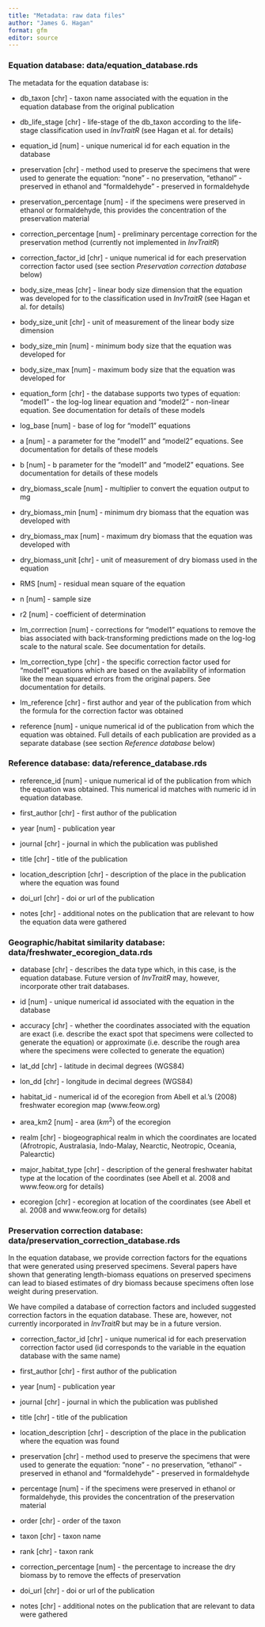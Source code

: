 ```yaml
---
title: "Metadata: raw data files"
author: "James G. Hagan"
format: gfm
editor: source
---
```


### Equation database: data/equation_database.rds

The metadata for the equation database is:

+ db_taxon [chr] - taxon name associated with the equation in the equation database from the original publication

+ db_life_stage [chr] - life-stage of the db_taxon according to the life-stage classification used in *InvTraitR* (see Hagan et al. for details)

+ equation_id [num] - unique numerical id for each equation in the database

+ preservation [chr] - method used to preserve the specimens that were used to generate the equation: "none" - no preservation, "ethanol" - preserved in ethanol and "formaldehyde" - preserved in formaldehyde

+ preservation_percentage [num] - if the specimens were preserved in ethanol or formaldehyde, this provides the concentration of the preservation material

+ correction_percentage [num] - preliminary percentage correction for the preservation method (currently not implemented in *InvTraitR*)

+ correction_factor_id [chr] - unique numerical id for each preservation correction factor used (see section *Preservation correction database* below)

+ body_size_meas [chr] - linear body size dimension that the equation was developed for to the classification used in *InvTraitR* (see Hagan et al. for details)

+ body_size_unit [chr] - unit of measurement of the linear body size dimension

+ body_size_min [num] - minimum body size that the equation was developed for

+ body_size_max [num] - maximum body size that the equation was developed for

+ equation_form [chr] - the database supports two types of equation: "model1" - the log-log linear equation and "model2" - non-linear equation. See documentation for details of these models

+ log_base [num] - base of log for "model1" equations

+ a [num] - a parameter for the "model1" and "model2" equations. See documentation for details of these models

+ b [num] - b parameter for the "model1" and "model2" equations. See documentation for details of these models

+ dry_biomass_scale [num] - multiplier to convert the equation output to mg

+ dry_biomass_min [num] - minimum dry biomass that the equation was developed with

+ dry_biomass_max [num] - maximum dry biomass that the equation was developed with

+ dry_biomass_unit [chr] - unit of measurement of dry biomass used in the equation

+ RMS [num] - residual mean square of the equation

+ n [num] - sample size

+ r2 [num] - coefficient of determination

+ lm_corrrection [num] - corrections for "model1" equations to remove the bias associated with back-transforming predictions made on the log-log scale to the natural scale. See documentation for details.

+ lm_correction_type [chr] - the specific correction factor used for "model1" equations which are based on the availability of information like the mean squared errors from the original papers. See documentation for details.

+ lm_reference [chr] - first author and year of the publication from which the formula for the correction factor was obtained

+ reference [num] - unique numerical id of the publication from which the equation was obtained. Full details of each publication are provided as a separate database (see section *Reference database* below)

### Reference database: data/reference_database.rds

+ reference_id [num] - unique numerical id of the publication from which the equation was obtained. This numerical id matches with numeric id in equation database.

+ first_author [chr] - first author of the publication

+ year [num] - publication year

+ journal [chr] - journal in which the publication was published

+ title [chr] - title of the publication

+ location_description [chr] - description of the place in the publication where the equation was found

+ doi_url [chr] - doi or url of the publication

+ notes [chr] - additional notes on the publication that are relevant to how the equation data were gathered

### Geographic/habitat similarity database: data/freshwater_ecoregion_data.rds

+ database [chr] - describes the data type which, in this case, is the equation database. Future version of *InvTraitR* may, however, incorporate other trait databases.

+ id [num] - unique numerical id associated with the equation in the database

+ accuracy [chr] - whether the coordinates associated with the equation are exact (i.e. describe the exact spot that specimens were collected to generate the equation) or approximate (i.e. describe the rough area where the specimens were collected to generate the equation)

+ lat_dd [chr] - latitude in decimal degrees (WGS84)

+ lon_dd [chr] - longitude in decimal degrees (WGS84)

+ habitat_id - numerical id of the ecoregion from Abell et al.'s (2008) freshwater ecoregion map (www.feow.org)

+ area_km2 [num] - area ($km^2$) of the ecoregion

+ realm [chr] - biogeographical realm in which the coordinates are located (Afrotropic, Australasia, Indo-Malay, Nearctic, Neotropic, Oceania, Palearctic)

+ major_habitat_type [chr] - description of the general freshwater habitat type at the location of the coordinates (see Abell et al. 2008 and www.feow.org for details)

+ ecoregion [chr] - ecoregion at location of the coordinates (see Abell et al. 2008 and www.feow.org for details)

### Preservation correction database: data/preservation_correction_database.rds

In the equation database, we provide correction factors for the equations that were generated using preserved specimens. Several papers have shown that generating length-biomass equations on preserved specimens can lead to biased estimates of dry biomass because specimens often lose weight during preservation.

We have compiled a database of correction factors and included suggested correction factors in the equation database. These are, however, not currently incorporated in *InvTraitR* but may be in a future version.

+ correction_factor_id [chr] - unique numerical id for each preservation correction factor used (id corresponds to the variable in the equation database with the same name)

+ first_author [chr] - first author of the publication

+ year [num] - publication year

+ journal [chr] - journal in which the publication was published

+ title [chr] - title of the publication

+ location_description [chr] - description of the place in the publication where the equation was found

+ preservation [chr] - method used to preserve the specimens that were used to generate the equation: "none" - no preservation, "ethanol" - preserved in ethanol and "formaldehyde" - preserved in formaldehyde

+ percentage [num] - if the specimens were preserved in ethanol or formaldehyde, this provides the concentration of the preservation material

+ order [chr] - order of the taxon

+ taxon [chr] - taxon name

+ rank [chr] - taxon rank

+ correction_percentage [num] - the percentage to increase the dry biomass by to remove the effects of preservation

+ doi_url [chr] - doi or url of the publication

+ notes [chr] - additional notes on the publication that are relevant to data were gathered
